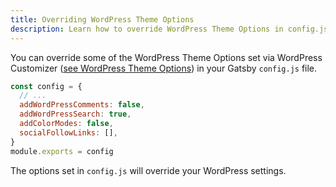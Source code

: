 ```yaml
---
title: Overriding WordPress Theme Options
description: Learn how to override WordPress Theme Options in config.js
---
```


You can override some of the WordPress Theme Options set via WordPress Customizer ([see WordPress Theme Options](/configuration/wp)) in your Gatsby `config.js` file.

```javascript title=config.js
const config = {
  // ...
  addWordPressComments: false,
  addWordPressSearch: true,
  addColorModes: false,
  socialFollowLinks: [],
}
module.exports = config
```

The options set in `config.js` will override your WordPress settings.
